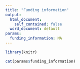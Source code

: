 ```yaml
---
title: "Funding information"
output: 
  html_document:
    self_contained: false
  word_document: default
params:
  funding_information: NA
---
```


```r
library(knitr)
```

```r
cat(params$funding_information)
```

